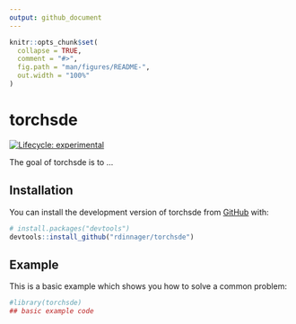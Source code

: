 ```yaml
---
output: github_document
---
```


<!-- README.md is generated from README.Rmd. Please edit that file -->

```r
knitr::opts_chunk$set(
  collapse = TRUE,
  comment = "#>",
  fig.path = "man/figures/README-",
  out.width = "100%"
)
```

# torchsde

<!-- badges: start -->
[![Lifecycle: experimental](https://img.shields.io/badge/lifecycle-experimental-orange.svg)](https://lifecycle.r-lib.org/articles/stages.html#experimental)
<!-- badges: end -->

The goal of torchsde is to ...

## Installation

You can install the development version of torchsde from [GitHub](https://github.com/) with:

``` r
# install.packages("devtools")
devtools::install_github("rdinnager/torchsde")
```

## Example

This is a basic example which shows you how to solve a common problem:

```r
#library(torchsde)
## basic example code
```


